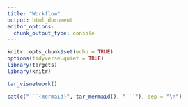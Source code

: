 ```yaml
---
title: "Workflow"
output: html_document
editor_options: 
  chunk_output_type: console
---
```


```r
knitr::opts_chunk$set(echo = TRUE)
options(tidyverse.quiet = TRUE)
library(targets)
library(knitr)
```


```r
tar_visnetwork()
```


```r
cat(c("```{mermaid}", tar_mermaid(), "```"), sep = "\n")
```
